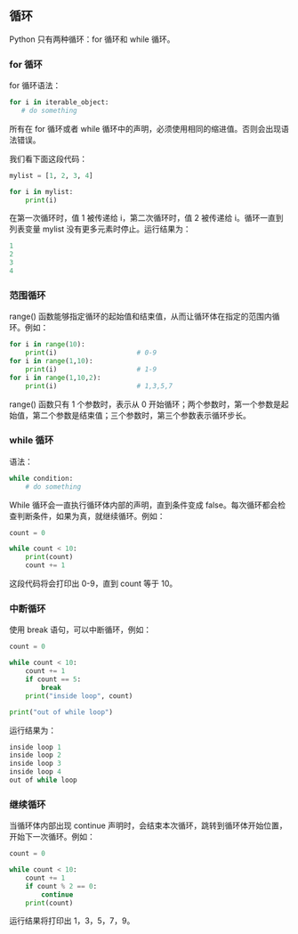## 循环

Python 只有两种循环：for 循环和 while 循环。

### for 循环

for 循环语法：

```python
for i in iterable_object:
   # do something
```

所有在 for 循环或者 while 循环中的声明，必须使用相同的缩进值。否则会出现语法错误。

我们看下面这段代码：

```python
mylist = [1, 2, 3, 4]

for i in mylist:
    print(i)
```

在第一次循环时，值 1 被传递给 i，第二次循环时，值 2 被传递给 i。循环一直到列表变量 mylist 没有更多元素时停止。运行结果为：

```python
1
2
3
4
```

### 范围循环

range() 函数能够指定循环的起始值和结束值，从而让循环体在指定的范围内循环。例如：

```python
for i in range(10):
    print(i)                    # 0-9
for i in range(1,10):
    print(i)                    # 1-9
for i in range(1,10,2):
    print(i)                    # 1,3,5,7
```

range() 函数只有 1 个参数时，表示从 0 开始循环；两个参数时，第一个参数是起始值，第二个参数是结束值；三个参数时，第三个参数表示循环步长。

### while 循环

语法：

```python
while condition:
    # do something
```

While 循环会一直执行循环体内部的声明，直到条件变成 false。每次循环都会检查判断条件，如果为真，就继续循环。例如：

```python
count = 0

while count < 10:
    print(count)
    count += 1
```

这段代码将会打印出 0-9，直到 count 等于 10。

### 中断循环

使用 break 语句，可以中断循环，例如：

```python
count = 0

while count < 10:
    count += 1
    if count == 5:
        break
    print("inside loop", count)

print("out of while loop")
```

运行结果为：

```python
inside loop 1
inside loop 2
inside loop 3
inside loop 4
out of while loop
```

### 继续循环

当循环体内部出现 continue 声明时，会结束本次循环，跳转到循环体开始位置，开始下一次循环。例如：

```python
count = 0

while count < 10:
    count += 1
    if count % 2 == 0:
        continue
    print(count)
```

运行结果将打印出 1，3，5，7，9。
